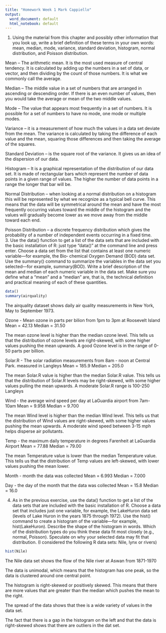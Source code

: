 ```yaml
---
title: "Homework Week 1 Mark Cappiello"
output:
  word_document: default
  html_notebook: default
---
```


1. Using the material from this chapter and possibly other information that you look up, write a brief definition of these terms in your own words: mean, median, mode, variance, standard deviation, histogram, normal distribution, and Poisson distribution.  


Mean – The arithmetic mean.  It is the most used measure of central tendency.  It is calculated by adding up the numbers in a set of data, or vector, and then dividing by the count of those numbers. It is what we commonly call the average. 

Median – The middle value in a set of numbers that are arranged in ascending or descending order. If there is an even number of values, then you would take the average or mean of the two middle values.  

Mode – The value that appears most frequently in a set of numbers.  It is possible for a set of numbers to have no mode, one mode or multiple modes. 

Variance – it is a measurement of how much the values in a data set deviate from the mean.  The variance is calculated by taking the difference of each value and the mean, squaring those differences and then taking the average of the squares. 

Standard Deviation – is the square root of the variance.  It gives us an idea of the dispersion of our data. 

Histogram – It is a graphical representation of the distribution of our data set. It is made of rectangular bars which represent the number of data points in a given range of values.  The higher the number of data points in a range the longer that bar will be. 

Normal Distribution – when looking at a normal distribution on a histogram this will be represented by what we recognize as a typical bell curve.  This means that the data will be symmetrical around the mean and have the most frequently occurring values toward the middle of the histogram and the values will gradually become lower as we move away from the middle toward each end. 

Poisson Distribution – a discrete frequency distribution which gives the probability of a number of independent events occurring in a fixed time.  
3. Use the data() function to get a list of the data sets that are included with the basic installation of R: just type “data()” at the command line and press enter. Choose a data set from the list that contains at least one numeric variable—for example, the Bio‑ chemical Oxygen Demand (BOD) data set. Use the summary() command to summarize the variables in the data set you selected—for example, summary(BOD). Write a brief description of the mean and median of each numeric variable in the data set. Make sure you define what a “mean” and a “median” are, that is, the technical definition and practical meaning of each of these quantities. 

```r
data()
summary(airquality)
```
The airquality dataset shows daily air quality measurements in New York, May to September 1973.

Ozone - Mean ozone in parts per bilion from 1pm to 3pm at Roosevelt Island
Mean = 42.13
Median = 31.50

The mean ozone level is higher than the median ozone level. This tells us that the distribution of ozone levels are right-skewed, with some higher values pushing the mean upwards. A good Ozone level is in the range of 0-50 parts per billion.

Solar.R - The solar radiation measurements from 8am - noon at Central Park. measured in Langleys
Mean = 185.9
Median = 205.0

The mean Solar.R value is higher than the median Solar.R value. This tells us that the distribution of Solar.R levels may be right-skewed, with some higher values pulling the mean upwards. A moderate Solar.R range is 100-250 Langleys

Wind - the average wind speed per day at LaGuardia airport from 7am- 10am
Mean = 9.958
Median = 9.700

The mean Wind level is higher than the median Wind level. This tells us that the distribution of Wind values are right-skewed, with some higher values pushing the mean upwards. A moderate wind speed between 3-15 mph helps disperse air pollutants.

Temp - the maximum daily temperature in degrees Farenheit at LaGuardia Airport
Mean = 77.88
Median = 79.00

The mean Temperature value is lower than the median Temperature value. This tells us that the distribution of Temp values are left-skewed, with lower values pushing the mean lower.

Month - month the data was collected
Mean = 6.993
Median = 7.000

Day - the day of the month that the data was collected
Mean = 15.8
Median = 16.0


4. As in the previous exercise, use the data() function to get a list of the data sets that are included with the basic installation of R. Choose a data set that includes just one variable, for example, the LakeHuron data set (levels of Lake Huron in the years 1875 through 1972). Use the hist() command to create a histogram of the variable—for example, hist(LakeHuron). Describe the shape of the histogram in words. Which of the distribution types do you think these data fit most closely (e.g., normal, Poisson). Speculate on why your selected data may fit that distribution. (I considered the following R data sets: Nile, lynx or rivers)  
```r
hist(Nile)
```

The Nile data set shows the flow of the Nile river at Aswan from 1871-1970 

The data is unimodal, which means that the histogram has one peak, so the data is clustered around one central point. 

The histogram is right-skewed or positively skewed. This means that there are more values that are greater than the median which pushes the mean to the right.

The spread of the data shows that thee is a wide variety of values in the data set.

The fact that there is a gap in the histogram on the left and that the data is right-skewed shows that there are outliers in the dat set. 
